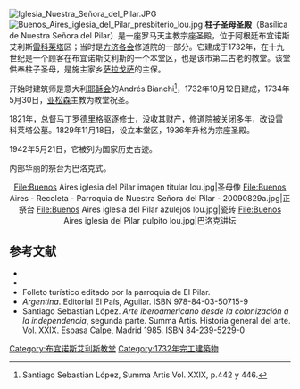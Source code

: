 [[File:Iglesia_Nuestra_Señora_del_Pilar.JPG|thumb]]
[[File:Buenos_Aires_iglesia_del_Pilar_presbiterio_lou.jpg|thumb]]
'''柱子圣母圣殿'''（Basílica de Nuestra Señora del Pilar）是一座罗马天主教宗座圣殿，位于阿根廷布宜诺斯艾利斯[[雷科莱塔|雷科莱塔]]区；当时是[[方济各会|方济各会]]修道院的一部分。它建成于1732年，在十九世纪是一个顾客在布宜诺斯艾利斯的一个本堂区，也是该市第二古老的教堂。该堂供奉柱子圣母，是施主家乡[[萨拉戈萨|萨拉戈萨]]的主保。

开始时建筑师是意大利[[耶稣会|耶稣会]]的Andrés Bianchi<ref>Santiago Sebastián López, Summa Artis Vol. XXIX, p.442 y 446.</ref>，1732年10月12日建成，1734年5月30日，[[亚松森|亚松森]]主教为教堂祝圣。 

1821年，总督马丁罗德里格驱逐修士，没收其财产，修道院被关闭多年，改设雷科莱塔公墓。1829年11月18日，设立本堂区，1936年升格为宗座圣殿。

1942年5月21日，它被列为国家历史古迹。

内部华丽的祭台为巴洛克式。
<div style="text-align: center;"><gallery>
File:Buenos Aires iglesia del Pilar imagen titular lou.jpg|圣母像
File:Buenos Aires - Recoleta - Parroquia de Nuestra Señora del Pilar - 20090829a.jpg|正祭台
File:Buenos Aires iglesia del Pilar azulejos lou.jpg|瓷砖
File:Buenos Aires iglesia del Pilar pulpito lou.jpg|巴洛克讲坛
</gallery></div>

== 参考文献 ==
{{reflist}}
<references group='nota'/>
* {{cite book| title = Guía Patrimonio Cultural de Buenos Aires | author = Nani A. Incollá (Idea, Coordinación General y Dirección Editorial) | publisher = Dirección General de Patrimonio}}
* {{cite book| title = Los Monumentos y lugares históricos de la Argentina | author = Carlos Vigil
| publisher = Editorial Atlántida | id = | year = 1968 }}
* Folleto turístico editado por la parroquia de El Pilar.
* ''Argentina''. Editorial El País, Aguilar. ISBN 978-84-03-50715-9
* Santiago Sebastián López. ''Arte iberoamericano desde la colonización a la independencia'', segunda  parte. Summa Artis. Historia general del arte. Vol. XXIX. Espasa Calpe, Madrid 1985. ISBN 84-239-5229-0


{{coord|34|35|14.2|S|58|23|28.1|W|display=title|region:AR-C_type:landmark_source:dewiki}}
{{commonscat|Basílica de Nuestra Señora del Pilar, Buenos Aires}}

[[Category:布宜诺斯艾利斯教堂|Category:布宜诺斯艾利斯教堂]]
[[Category:1732年完工建築物|Category:1732年完工建築物]]